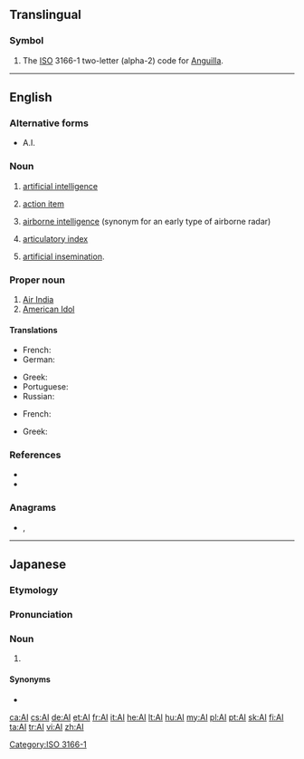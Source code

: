 {{also|Appendix:Variations of "ai"}}
==Translingual==

===Symbol===
{{head|mul|symbol}}

# The [[ISO]] 3166-1 two-letter (alpha-2) code for [[Anguilla]].

[[Category:ISO 3166-1]]

----

==English==

===Alternative forms===
* A.I.<!--for all?-->

===Noun===
{{en-noun|~}}

# {{lb|en|computing theory}} [[artificial intelligence]]
# {{lb|en|management}} [[action item]]
# {{lb|en|British airforce}} [[airborne intelligence]] (synonym for an early type of airborne radar)
# {{lb|en|phonetics}} [[articulatory index]]
# {{lb|en|agriculture}} [[artificial insemination]].

===Proper noun===
{{en-proper noun}}

# [[w:Air India|Air India]]
# [[w:American Idol|American Idol]]

====Translations====
{{trans-top|artificial intelligence}}
* French: {{t+|fr|IA|f}}
* German: {{t+|de|KI|f}}
{{trans-mid}}
* Greek: {{t|el|ΤΝ|f}}
* Portuguese: {{t+|pt|IA|f}}
* Russian: {{t+|ru|ИИ|m}}
{{trans-bottom}}

{{trans-top|artificial insemination}}
* French: {{t+|fr|IA|f}}
{{trans-mid}}
* Greek: {{t|el|τεχνητή γονιμοποίηση|f}}
{{trans-bottom}}

===References===
* {{R:Dictionary.com|AI}}
* {{R:American Heritage 2000|AI}}

===Anagrams===
* {{l|en|IA}}, {{l|en|i.a.}}

----

==Japanese==

===Etymology===
{{bor|ja|en|AI|sort=ええあい}}

===Pronunciation===
{{ja-pron|エーアイ|acc=3}}

===Noun===
{{ja-noun|エーアイ}}

# {{l|en|AI}} {{gl|artificial intelligence}}

====Synonyms====
* {{ja-r|人%工%知%能|じん%こう% ち%のう}}

{{C|ja|Artificial intelligence|sort=ええあい}}
[[ca:AI]]
[[cs:AI]]
[[de:AI]]
[[et:AI]]
[[fr:AI]]
[[it:AI]]
[[he:AI]]
[[lt:AI]]
[[hu:AI]]
[[my:AI]]
[[pl:AI]]
[[pt:AI]]
[[sk:AI]]
[[fi:AI]]
[[ta:AI]]
[[tr:AI]]
[[vi:AI]]
[[zh:AI]]